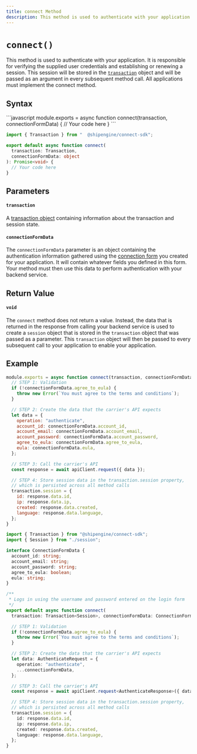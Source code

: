 ```yaml
---
title: connect Method
description: This method is used to authenticate with your application.
---
```



`connect()`
===========================
This method is used to authenticate with your application. It is responsible for verifying the supplied user credentials and establishing or
  renewing a session. This session will be stored in the [`transaction`](./../transaction.mdx) object and will be passed as an argument in every subsequent method call.
  All applications must implement the connect method.


Syntax
-----------------------------------------------
<CodeWrapper>
```javascript
module.exports = async function connect(transaction, connectionFormData) {
  // Your code here
}
```

```typescript
import { Transaction } from "  @shipengine/connect-sdk";

export default async function connect(
  transaction: Transaction,
  connectionFormData: object
): Promise<void> {
  // Your code here
}
```
</CodeWrapper>



Parameters
-----------------------------------------------

#### `transaction`
A [transaction object](../transaction.mdx) containing information about the transaction and session state.

#### `connectionFormData`
The `connectionFormData` parameter is an object containing the authentication information gathered using the [connection form](../forms.mdx) you created for your application.
 It will contain whatever fields you defined in this form. Your method must then use this data to perform authentication with your backend service.




Return Value
-----------------------------------------------
#### `void`
The `connect` method does not return a value. Instead, the data that is returned in the response from calling your backend
service is used to create a `session` object that is stored in the `transaction` object that was passed as a parameter. This
`transaction` object will then be passed to every subsequent call to your application to enable your application.




Example
-----------------------------------------------
```javascript
module.exports = async function connect(transaction, connectionFormData) {
  // STEP 1: Validation
  if (!connectionFormData.agree_to_eula) {
    throw new Error(`You must agree to the terms and conditions`);
  }

  // STEP 2: Create the data that the carrier's API expects
  let data = {
    operation: "authenticate",
    account_id: connectionFormData.account_id,
    account_email: connectionFormData.account_email,
    account_password: connectionFormData.account_password,
    agree_to_eula: connectionFormData.agree_to_eula,
    eula: connectionFormData.eula,
  };

  // STEP 3: Call the carrier's API
  const response = await apiClient.request({ data });

  // STEP 4: Store session data in the transaction.session property,
  // which is persisted across all method calls
  transaction.session = {
    id: response.data.id,
    ip: response.data.ip,
    created: response.data.created,
    language: response.data.language,
  };
}
```

```typescript
import { Transaction } from "@shipengine/connect-sdk";
import { Session } from "./session";

interface ConnectionFormData {
  account_id: string;
  account_email: string;
  account_password: string;
  agree_to_eula: boolean;
  eula: string;
}

/**
 * Logs in using the username and password entered on the login form
 */
export default async function connect(
  transaction: Transaction<Session>, connectionFormData: ConnectionFormData): Promise<void> {

  // STEP 1: Validation
  if (!connectionFormData.agree_to_eula) {
    throw new Error(`You must agree to the terms and conditions`);
  }

  // STEP 2: Create the data that the carrier's API expects
  let data: AuthenticateRequest = {
    operation: "authenticate",
    ...connectionFormData,
  };

  // STEP 3: Call the carrier's API
  const response = await apiClient.request<AuthenticateResponse>({ data });

  // STEP 4: Store session data in the transaction.session property,
  // which is persisted across all method calls
  transaction.session = {
    id: response.data.id,
    ip: response.data.ip,
    created: response.data.created,
    language: response.data.language,
  };
}
```
